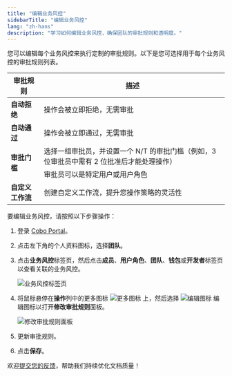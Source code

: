 ```yaml
---
title: "编辑业务风控"
sidebarTitle: "编辑业务风控"
lang: "zh-hans"
description: "学习如何编辑业务风控，确保团队的审批规则和透明度。"
---
```


您可以编辑每个业务风控来执行定制的审批规则。以下是您可选择用于每个业务风控的审批规则列表。


<table class="table">
  <thead>
    <tr>
      <th><strong>审批规则</strong></th>
      <th><strong>描述</strong></th>
    </tr>
  </thead>
  <tbody>
    <tr>
      <td><strong>自动拒绝</strong></td>
      <td>操作会被立即拒绝，无需审批</td>
    </tr>
    <tr>
      <td><strong>自动通过</strong></td>
      <td>操作会被立即通过，无需审批</td>
    </tr>
    <tr>
      <td rowspan="2"><strong>审批门槛</strong></td>
      <td>选择一组审批员，并设置一个 N/T 的审批门槛（例如，3 位审批员中需有 2 位批准后才能处理操作）</td>
    </tr>
    <tr>
      <td>审批员可以是特定用户或用户角色</td>
    </tr>
    <tr>
      <td><strong>自定义工作流</strong></td>
      <td>创建自定义工作流，提升您操作策略的灵活性</td>
    </tr>
  </tbody>
</table>

要编辑业务风控，请按照以下步骤操作：

1. 登录 [Cobo Portal](https://portal.cobo.com/login)。
2. 点击左下角的个人资料图标，选择**团队**。
3. 点击**业务风控**标签页，然后点击**成员**、**用户角色**、**团队**、**钱包**或**开发者**标签页以查看关联的业务风控。

    <img src="/cn/images/organization/overview.png" className="screenshot_full_screen" alt="业务风控标签页" />

4. 将鼠标悬停在**操作**列中的更多图标 <img src="/cn/images/common/icon_more.svg" className="icon" alt="更多图标"></img> 上，然后选择 <img src="/cn/images/common/icon_edit.svg" className="icon" alt="编辑图标"></img> 编辑图标以打开**修改审批规则**面板。

    <img src="/cn/images/organization/edit.png" className="screenshot_full_screen" alt="修改审批规则面板" />
    
5. 更新审批规则。
6. 点击**保存**。

<Tip>欢迎[提交您的反馈](https://forms.zohopublic.com/cobo/form/DocumentFeedbackForm/formperma/QvLOhxJv1_JMsJ-1dleZ8Itb_7rzN-LtgvsDdxosoVI?referrername=manuals)，帮助我们持续优化文档质量！</Tip>